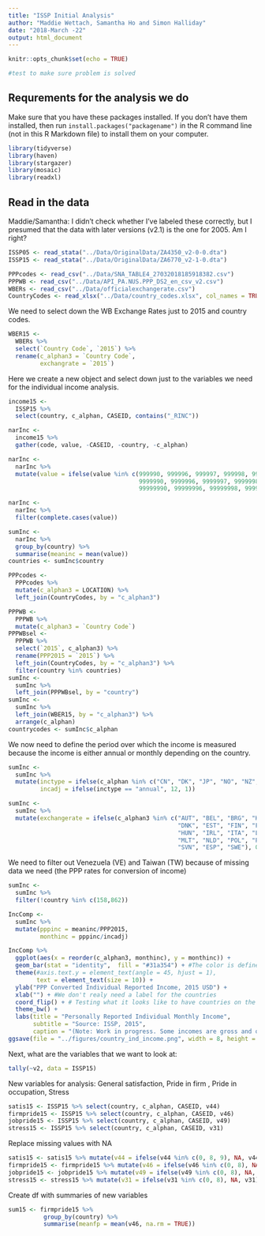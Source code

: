 ```yaml
---
title: "ISSP Initial Analysis"
author: "Maddie Wettach, Samantha Ho and Simon Halliday"
date: "2018-March -22"
output: html_document
---
```



```r
knitr::opts_chunk$set(echo = TRUE)

#test to make sure problem is solved
```


## Requrements for the analysis we do
Make sure that you have these packages installed. If you don't have them installed, then run `install.packages("packagename")` in the R command line (not in this R Markdown file) to install them on your computer. 
```r
library(tidyverse)
library(haven)
library(stargazer)
library(mosaic)
library(readxl)
```

## Read in the data
Maddie/Samantha: I didn't check whether I've labeled these correctly, but I presumed that the data with later versions (v2.1) is the one for 2005. Am I right? 

```r
ISSP05 <- read_stata("../Data/OriginalData/ZA4350_v2-0-0.dta")
ISSP15 <- read_stata("../Data/OriginalData/ZA6770_v2-1-0.dta")
```

```r
PPPcodes <- read_csv("../Data/SNA_TABLE4_27032018185918382.csv")
PPPWB <- read_csv("../Data/API_PA.NUS.PPP_DS2_en_csv_v2.csv")
WBERs <- read_csv("../Data/officialexchangerate.csv")
CountryCodes <- read_xlsx("../Data/country_codes.xlsx", col_names = TRUE)
```

We need to select down the WB Exchange Rates just to 2015 and country codes. 
```r
WBER15 <- 
  WBERs %>% 
  select(`Country Code`, `2015`) %>% 
  rename(c_alphan3 = `Country Code`, 
         exchangrate = `2015`)
```

Here we create a new object and select down just to the variables we need for the individual income analysis. 
```r
income15 <- 
  ISSP15 %>%
  select(country, c_alphan, CASEID, contains("_RINC"))
```

```r
narInc <- 
  income15 %>%
  gather(code, value, -CASEID, -country, -c_alphan) 
```

```r
narInc <- 
  narInc %>% 
  mutate(value = ifelse(value %in% c(999990, 999996, 999997, 999998, 999999, 
                                     9999990, 9999996, 9999997, 9999998, 9999999, 
                                     99999990, 99999996, 99999998, 99999997, 99999999), NA, value))
```

```r
narInc <- 
  narInc %>% 
  filter(complete.cases(value))
```

```r
sumInc <- 
  narInc %>% 
  group_by(country) %>% 
  summarise(meaninc = mean(value))
countries <- sumInc$country
```


```r
PPPcodes <- 
  PPPcodes %>%
  mutate(c_alphan3 = LOCATION) %>%
  left_join(CountryCodes, by = "c_alphan3")
```



```r
PPPWB <- 
  PPPWB %>%
  mutate(c_alphan3 = `Country Code`) 
PPPWBsel <- 
  PPPWB %>% 
  select(`2015`, c_alphan3) %>% 
  rename(PPP2015 = `2015`) %>% 
  left_join(CountryCodes, by = "c_alphan3") %>%
  filter(country %in% countries)
sumInc <- 
  sumInc %>%
  left_join(PPPWBsel, by = "country") 
sumInc <- 
  sumInc %>%
  left_join(WBER15, by = "c_alphan3") %>% 
  arrange(c_alphan)
countrycodes <- sumInc$c_alphan 
```

We now need to define the period over which the income is measured because the income is either annual or monthly depending on the country. 

```r
sumInc <- 
  sumInc %>% 
  mutate(inctype = ifelse(c_alphan %in% c("CN", "DK", "JP", "NO", "NZ", "US"), "annual", "monthly"),
         incadj = ifelse(inctype == "annual", 12, 1))
```



```r
sumInc <-
  sumInc %>%
  mutate(exchangerate = ifelse(c_alphan3 %in% c("AUT", "BEL", "BRG", "HRV", "CYP", "CZE", 
                                                "DNK", "EST", "FIN", "FRA", "DEU", "GRC",
                                                "HUN", "IRL", "ITA", "LVA", "LTU", "LUX",
                                                "MLT", "NLD", "POL", "PRT", "ROU", "SVK",
                                                "SVN", "ESP", "SWE"), 0.9016590, exchangerate))
```

We need to filter out Venezuela (VE) and Taiwan (TW) because of missing data we need (the PPP rates for conversion of income)
```r
sumInc <- 
  sumInc %>% 
  filter(!country %in% c(158,862)) 
```


```r
IncComp <- 
  sumInc %>% 
  mutate(pppinc = meaninc/PPP2015, 
         monthinc = pppinc/incadj)
```


```r
IncComp %>% 
  ggplot(aes(x = reorder(c_alphan3, monthinc), y = monthinc)) + 
  geom_bar(stat = "identity",  fill = "#31a354") + #The color is defined by hexadecimal code here that I grabbed from colorbrewer2.org
  theme(#axis.text.y = element_text(angle = 45, hjust = 1), 
        text = element_text(size = 10)) + 
  ylab("PPP Converted Individual Reported Income, 2015 USD") + 
  xlab("") + #We don't realy need a label for the countries
  coord_flip() + # Testing what it looks like to have countries on the vertical axis
  theme_bw() + 
  labs(title = "Personally Reported Individual Monthly Income",  
       subtitle = "Source: ISSP, 2015", 
       caption = "(Note: Work in progress. Some incomes are gross and others are net of taxes)")
ggsave(file = "../figures/country_ind_income.png", width = 8, height = 6, units = c("in"), dpi = 300)
```


Next, what are the variables that we want to look at: 
```r
tally(~v2, data = ISSP15)
```
New variables for analysis: General satisfaction, Pride in firm , Pride in occupation, Stress
```r
satis15 <- ISSP15 %>% select(country, c_alphan, CASEID, v44)
firmpride15 <- ISSP15 %>% select(country, c_alphan, CASEID, v46)
jobpride15 <- ISSP15 %>% select(country, c_alphan, CASEID, v49)
stress15 <- ISSP15 %>% select(country, c_alphan, CASEID, v31)
```

Replace missing values with NA
```r
satis15 <- satis15 %>% mutate(v44 = ifelse(v44 %in% c(0, 8, 9), NA, v44))
firmpride15 <- firmpride15 %>% mutate(v46 = ifelse(v46 %in% c(0, 8), NA, v46))
jobpride15 <- jobpride15 %>% mutate(v49 = ifelse(v49 %in% c(0, 8), NA, v49))
stress15 <- stress15 %>% mutate(v31 = ifelse(v31 %in% c(0, 8), NA, v31))
```

Create df with summaries of new variables
```r
sum15 <- firmpride15 %>% 
          group_by(country) %>%
          summarise(meanfp = mean(v46, na.rm = TRUE))
```


